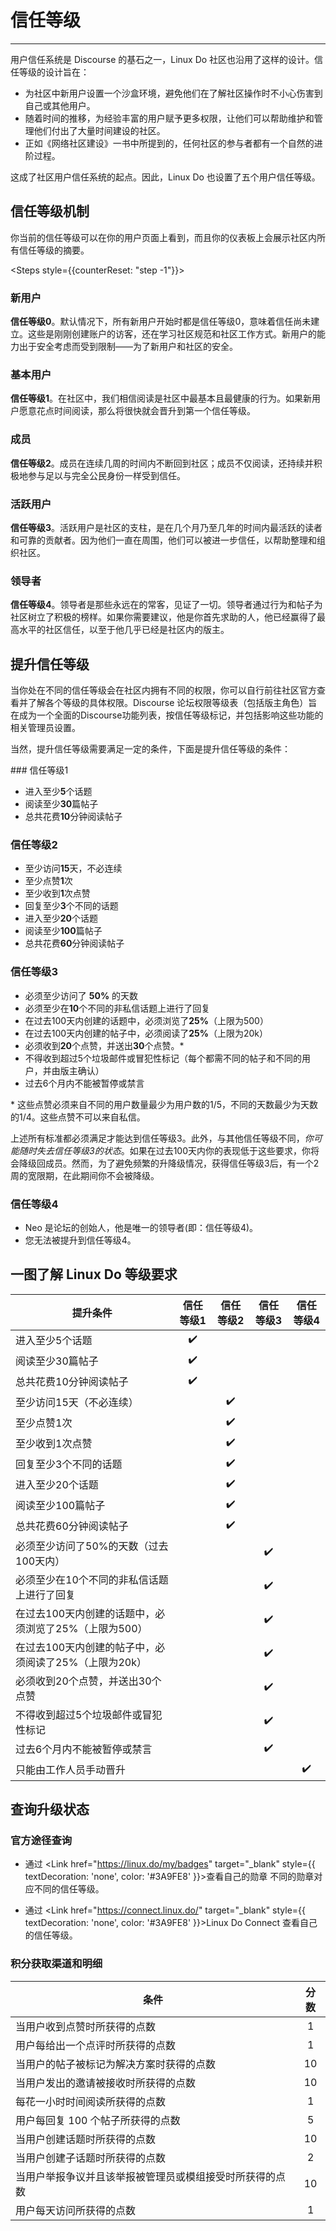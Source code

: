 <br></br>


# 信任等级

---

用户信任系统是 Discourse 的基石之一，Linux Do 社区也沿用了这样的设计。信任等级的设计旨在：
- 为社区中新用户设置一个沙盒环境，避免他们在了解社区操作时不小心伤害到自己或其他用户。
- 随着时间的推移，为经验丰富的用户赋予更多权限，让他们可以帮助维护和管理他们付出了大量时间建设的社区。
- 正如《网络社区建设》一书中所提到的，任何社区的参与者都有一个自然的进阶过程。

这成了社区用户信任系统的起点。因此，Linux Do 也设置了五个用户信任等级。

## 信任等级机制

你当前的信任等级可以在你的用户页面上看到，而且你的仪表板上会展示社区内所有信任等级的摘要。

<Steps style={{counterReset: "step -1"}}>
### 新用户

**信任等级0**。默认情况下，所有新用户开始时都是信任等级0，意味着信任尚未建立。这些是刚刚创建账户的访客，还在<Link href="https://blog.discourse.org/2013/03/the-universal-rules-of-civilized-discourse/" target="_blank" className="text-blue-500">学习社区规范和社区工作方式</Link>。新用户的能力出于安全考虑而受到限制——为了新用户和社区的安全。

### 基本用户

**信任等级1**。在社区中，我们相信阅读是社区中最基本且最健康的行为。如果新用户愿意花点时间阅读，那么将很快就会晋升到第一个信任等级。

### 成员

**信任等级2**。成员在连续几周的时间内不断回到社区；成员不仅阅读，还持续并积极地参与足以与完全公民身份一样受到信任。

### 活跃用户

**信任等级3**。活跃用户是社区的支柱，是在几个月乃至几年的时间内最活跃的读者和可靠的贡献者。因为他们一直在周围，他们可以被进一步信任，以帮助整理和组织社区。

### 领导者

**信任等级4**。领导者是那些永远在的常客，见证了一切。领导者通过行为和帖子为社区树立了积极的榜样。如果你需要建议，他是你首先求助的人，他已经赢得了最高水平的社区信任，以至于他几乎已经是社区内的版主。

</Steps>

## 提升信任等级

当你处在不同的信任等级会在社区内拥有不同的权限，你可以自行前往社区官方查看并了解各个等级的具体权限。Discourse 论坛权限等级表（包括版主角色）旨在成为一个全面的Discourse功能列表，按信任等级标记，并包括影响这些功能的相关管理员设置。

当然，提升信任等级需要满足一定的条件，下面是提升信任等级的条件：

<Steps>
### 信任等级1

* 进入至少**5**个话题
* 阅读至少**30**篇帖子
* 总共花费**10**分钟阅读帖子

### 信任等级2

* 至少访问**15**天，不必连续
* 至少点赞**1**次
* 至少收到**1**次点赞
* 回复至少**3**个不同的话题
* 进入至少**20**个话题
* 阅读至少**100**篇帖子
* 总共花费**60**分钟阅读帖子

### 信任等级3

* 必须至少访问了 **50%** 的天数
* 必须至少在**10**个不同的非私信话题上进行了回复
* 在过去100天内创建的话题中，必须浏览了**25%**（上限为500）
* 在过去100天内创建的帖子中，必须阅读了**25%**（上限为20k）
* 必须收到**20**个点赞，并送出**30**个点赞。\*
* 不得收到超过5个垃圾邮件或冒犯性标记（每个都需不同的帖子和不同的用户，并由版主确认）
* 过去6个月内不能被暂停或禁言

\* 这些点赞必须来自不同的用户数量最少为用户数的1/5，不同的天数最少为天数的1/4。这些点赞不可以来自私信。

上述所有标准都必须满足才能达到信任等级3。此外，与其他信任等级不同，*你可能随时失去信任等级3的状态*。如果在过去100天内你的表现低于这些要求，你将会降级回成员。然而，为了避免频繁的升降级情况，获得信任等级3后，有一个2周的宽限期，在此期间你不会被降级。

### 信任等级4

* Neo 是论坛的创始人，他是唯一的领导者(即：信任等级4)。
* 您无法被提升到信任等级4。

</Steps>

## 一图了解 Linux Do 等级要求

|提升条件|信任等级1|信任等级2|信任等级3|信任等级4|
|---|:---:|:---:|:---:|:---:|
|进入至少5个话题|✔️||||
|阅读至少30篇帖子|✔️||||
|总共花费10分钟阅读帖子|✔️||||
|至少访问15天（不必连续）||✔️|||
|至少点赞1次||✔️|||
|至少收到1次点赞||✔️|||
|回复至少3个不同的话题||✔️|||
|进入至少20个话题||✔️|||
|阅读至少100篇帖子||✔️|||
|总共花费60分钟阅读帖子||✔️|||
|必须至少访问了50%的天数（过去100天内）|||✔️||
|必须至少在10个不同的非私信话题上进行了回复|||✔️||
|在过去100天内创建的话题中，必须浏览了25%（上限为500）|||✔️||
|在过去100天内创建的帖子中，必须阅读了25%（上限为20k）|||✔️||
|必须收到20个点赞，并送出30个点赞|||✔️||
|不得收到超过5个垃圾邮件或冒犯性标记|||✔️||
|过去6个月内不能被暂停或禁言|||✔️||
|只能由工作人员手动晋升||||✔️|

## 查询升级状态

### 官方途径查询

<Callout type="info" emoji="">

- 通过 <Link href="https://linux.do/my/badges" target="_blank" style={{ textDecoration: 'none', color: '#3A9FE8' }}>查看自己的勋章</Link> 不同的勋章对应不同的信任等级。

- 通过 <Link href="https://connect.linux.do/" target="_blank" style={{ textDecoration: 'none', color: '#3A9FE8' }}>Linux Do Connect</Link> 查看自己的信任等级。

</Callout>

### 积分获取渠道和明细


|条件|分数|
|------|:------:|
| 当用户收到点赞时所获得的点数                                | 1    |
| 用户每给出一个点评时所获得的点数                             | 1    |
| 当用户的帖子被标记为解决方案时获得的点数                      | 10   |
| 当用户发出的邀请被接收时所获得的点数                         | 10   |
| 每花一小时时间阅读所获得的点数                              | 1    |
| 用户每回复 100 个帖子所获得的点数                           | 5    |
| 当用户创建话题时所获得的点数                                | 10   |
| 当用户创建子话题时所获得的点数                              | 2    |
| 当用户举报争议并且该举报被管理员或模组接受时所获得的点数         | 10   |
| 用户每天访问所获得的点数                                   | 1    |